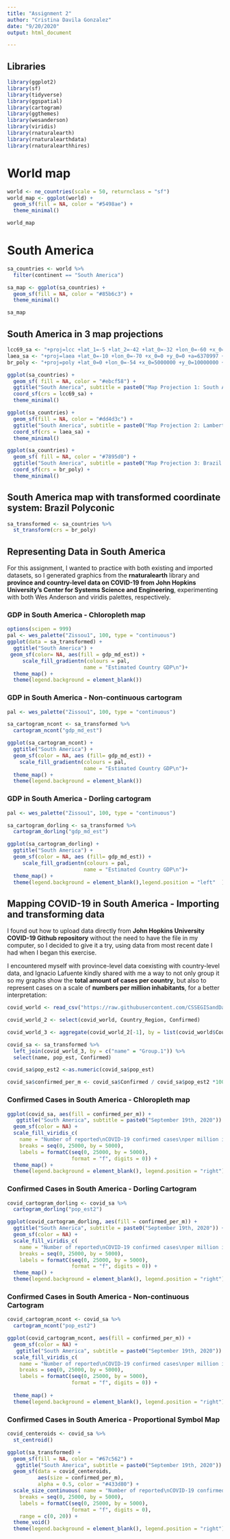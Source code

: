 ```yaml
---
title: "Assignment 2"
author: "Cristina Davila Gonzalez"
date: "9/20/2020"
output: html_document

---
```

## Libraries

```r
library(ggplot2)
library(sf)
library(tidyverse)
library(ggspatial)
library(cartogram)
library(ggthemes)
library(wesanderson)
library(viridis)
library(rnaturalearth)
library(rnaturalearthdata)
library(rnaturalearthhires)

```

# World map

```r
world <- ne_countries(scale = 50, returnclass = "sf") 
world_map <- ggplot(world) +
  geom_sf(fill = NA, color = "#5498ae") +
  theme_minimal()

world_map

```

# South America
```r
sa_countries <- world %>%
  filter(continent == "South America")

sa_map <- ggplot(sa_countries) +
  geom_sf(fill = NA, color = "#85b6c3") + 
  theme_minimal()

sa_map
```

## South America in 3 map projections

```r
lcc69_sa <- "+proj=lcc +lat_1=-5 +lat_2=-42 +lat_0=-32 +lon_0=-60 +x_0=0 +y_0=0 +ellps=aust_SA +units=m +no_defs"
laea_sa <- "+proj=laea +lat_0=-10 +lon_0=-70 +x_0=0 +y_0=0 +a=6370997 +b=6370997 +units=m +no_defs"
br_poly <- "+proj=poly +lat_0=0 +lon_0=-54 +x_0=5000000 +y_0=10000000 +ellps=aust_SA +units=m +no_defs"
```

```r
ggplot(sa_countries) +
  geom_sf( fill = NA, color = "#ebcf58") +
  ggtitle("South America", subtitle = paste0("Map Projection 1: South America 1969 Lambert Conformal Conic")) +
  coord_sf(crs = lcc69_sa) +
  theme_minimal() 
```
```r
ggplot(sa_countries) +
  geom_sf(fill = NA, color = "#dd4d3c") +
  ggtitle("South America", subtitle = paste0("Map Projection 2: Lambert Azimuthal Equal Area (SERENA)")) +
  coord_sf(crs = laea_sa) +
  theme_minimal()
```
```r
ggplot(sa_countries) +
  geom_sf( fill = NA, color = "#7895d0") +
  ggtitle("South America", subtitle = paste0("Map Projection 3: Brazil Polyconic")) +
  coord_sf(crs = br_poly) +
  theme_minimal()
```

## South America map with transformed coordinate system: Brazil Polyconic
```r
sa_transformed <- sa_countries %>%
  st_transform(crs = br_poly)
```

## Representing Data in South America

For this assignment, I wanted to practice with both existing and imported datasets, so I generated graphics from the **rnaturalearth** library and **province and country-level data on COVID-19 from John Hopkins University’s Center for Systems Science and Engineering**, experimenting with both Wes Anderson and viridis palettes, respectively.

### GDP in South America - Chloropleth map

```r
options(scipen = 999)
pal <- wes_palette("Zissou1", 100, type = "continuous")
ggplot(data = sa_transformed) +
  ggtitle("South America") +
 geom_sf(color= NA, aes(fill = gdp_md_est)) +
     scale_fill_gradientn(colours = pal,
                         name = "Estimated Country GDP\n")+
  theme_map() +
  theme(legend.background = element_blank())
```

### GDP in South America - Non-continuous cartogram

```r
pal <- wes_palette("Zissou1", 100, type = "continuous")

sa_cartogram_ncont <- sa_transformed %>%
  cartogram_ncont("gdp_md_est")

ggplot(sa_cartogram_ncont) +
  ggtitle("South America") +
  geom_sf(color = NA, aes (fill= gdp_md_est)) +
    scale_fill_gradientn(colours = pal,
                         name = "Estimated Country GDP\n")+
  theme_map() +
  theme(legend.background = element_blank())
```

### GDP in South America - Dorling cartogram

```r
pal <- wes_palette("Zissou1", 100, type = "continuous")

sa_cartogram_dorling <- sa_transformed %>%
  cartogram_dorling("gdp_md_est")

ggplot(sa_cartogram_dorling) +
  ggtitle("South America") +
  geom_sf(color = NA, aes (fill= gdp_md_est)) +
     scale_fill_gradientn(colours = pal,
                         name = "Estimated Country GDP\n")+
  theme_map() +
  theme(legend.background = element_blank(),legend.position = "left"  )
```

## Mapping COVID-19 in South America - Importing and transforming data 

I found out how to upload data directly from **John Hopkins University COVID-19 Github repository** without the need to have the file in my computer, so I decided to give it a try, using data from most recent date I had when I began this exercise. 

I encountered myself with province-level data coexisting with country-level data, and Ignacio Lafuente kindly shared with me a way to not only group it so my graphs show the **total amount of cases per country**, but also to represent cases on a scale of **numbers per million inhabitants**, for a better interpretation:

```r
covid_world <- read_csv("https://raw.githubusercontent.com/CSSEGISandData/COVID-19/master/csse_covid_19_data/csse_covid_19_daily_reports/09-19-2020.csv")

covid_world_2 <- select(covid_world, Country_Region, Confirmed)

covid_world_3 <- aggregate(covid_world_2[-1], by = list(covid_world$Country_Region), FUN = sum)

covid_sa <- sa_transformed %>%
  left_join(covid_world_3, by = c("name" = "Group.1")) %>%
  select(name, pop_est, Confirmed)

covid_sa$pop_est2 <-as.numeric(covid_sa$pop_est)

covid_sa$confirmed_per_m <- covid_sa$Confirmed / covid_sa$pop_est2 *1000000  

```

### Confirmed Cases in South America - Chloropleth map

```r
ggplot(covid_sa, aes(fill = confirmed_per_m)) +
   ggtitle("South America", subtitle = paste0("September 19th, 2020")) +
  geom_sf(color = NA) +
  scale_fill_viridis_c(
    name = "Number of reported\nCOVID-19 confirmed cases\nper million inhabitants",
    breaks = seq(0, 25000, by = 5000),
    labels = formatC(seq(0, 25000, by = 5000), 
                     format = "f", digits = 0)) +
  theme_map() +
  theme(legend.background = element_blank(), legend.position = "right")
```

### Confirmed Cases in South America - Dorling Cartogram

```r
covid_cartogram_dorling <- covid_sa %>%
  cartogram_dorling("pop_est2")

ggplot(covid_cartogram_dorling, aes(fill = confirmed_per_m)) +
  ggtitle("South America", subtitle = paste0("September 19th, 2020")) +
  geom_sf(color = NA) +
  scale_fill_viridis_c(
    name = "Number of reported\nCOVID-19 confirmed cases\nper million inhabitants",
    breaks = seq(0, 25000, by = 5000),
    labels = formatC(seq(0, 25000, by = 5000), 
                     format = "f", digits = 0)) +
  theme_map() +
  theme(legend.background = element_blank(), legend.position = "right")

```

### Confirmed Cases in South America - Non-continuous Cartogram

```r
covid_cartogram_ncont <- covid_sa %>%
  cartogram_ncont("pop_est2")

ggplot(covid_cartogram_ncont, aes(fill = confirmed_per_m)) +
  geom_sf(color = NA) +
   ggtitle("South America", subtitle = paste0("September 19th, 2020")) +
  scale_fill_viridis_c(
    name = "Number of reported\nCOVID-19 confirmed cases\nper million inhabitants",
    breaks = seq(0, 25000, by = 5000),
    labels = formatC(seq(0, 25000, by = 5000), 
                     format = "f", digits = 0)) +
 
  theme_map() +
  theme(legend.background = element_blank(), legend.position = "right")

```

### Confirmed Cases in South America - Proportional Symbol Map

```r
covid_centeroids <- covid_sa %>%
  st_centroid()

ggplot(sa_transformed) +
  geom_sf(fill = NA, color = "#67c562") +
   ggtitle("South America", subtitle = paste0("September 19th, 2020")) +
  geom_sf(data = covid_centeroids, 
          aes(size = confirmed_per_m),
          alpha = 0.5, color = "#433d80") +
  scale_size_continuous( name = "Number of reported\nCOVID-19 confirmed cases\nper million inhabitants",
    breaks = seq(0, 25000, by = 5000),
    labels = formatC(seq(0, 25000, by = 5000), 
                     format = "f", digits = 0),
    range = c(0, 20)) +
  theme_void()
  theme(legend.background = element_blank(), legend.position = "right")

```